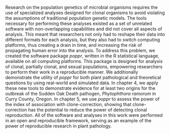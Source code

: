 Research on the population genetics of microbial organisms requires the use of
specialized analyses designed for clonal organisms to avoid violating the
assumptions of traditional population genetic models. The tools necessary for
performing these analyses existed as a set of unrelated software with 
non-overlapping capabilities and did not cover all aspects of analysis. This
meant that researchers not only had to reshape their data into different formats
for each analysis, but they also had to switch computing platforms, thus
creating a drain in time, and increasing the risk of propagating human
error into the analysis. To address this problem, we created the software
package *poppr*, written in the R statistical language, available on all
computing platforms. This package is designed for analysis of clonal, partially
clonal, and sexual populations, empowering researchers to perform their work in
a reproducible manner. We additionally demonstrate the utility of *poppr* for
both plant pathological and theoretical questions by using real-world and
simulated data. In chapter 4, we apply these new tools to demonstrate evidence
for at least two origins for the outbreak of the Sudden Oak Death pathogen,
*Phytophthora ramorum* in Curry County, Oregon. In chapter 5, we use *poppr* to
assess the power of the index of association with clone-correction, showing that
clone-correction has the potential to reduce the power of detecting clonal
reproduction. All of the software and analyses in this work were performed in an
open and reproducible framework, serving as an example of the power of
reproducible research in plant pathology.
